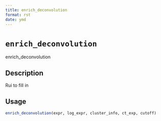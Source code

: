 ```yaml
--- 
title: enrich_deconvolution 
format: rst 
date: ymd 
--- 
```

# `enrich_deconvolution`

enrich_deconvolution


## Description

Rui to fill in


## Usage

```r
enrich_deconvolution(expr, log_expr, cluster_info, ct_exp, cutoff)
```


